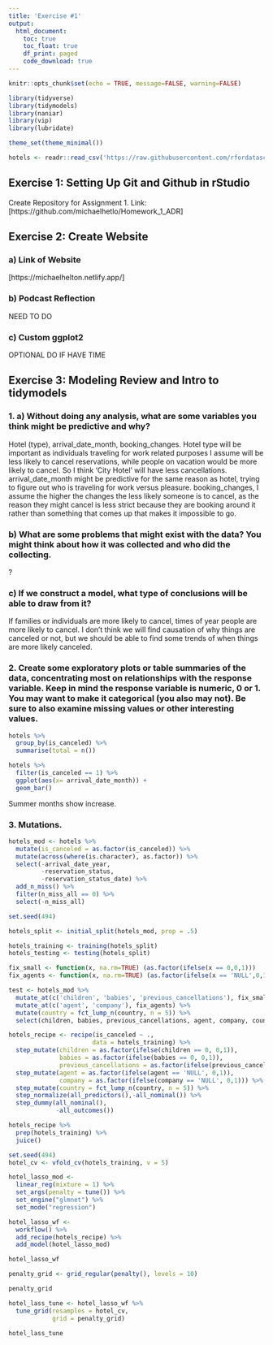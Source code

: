 ```yaml
---
title: 'Exercise #1'
output: 
  html_document:
    toc: true
    toc_float: true
    df_print: paged
    code_download: true
---
```


```r
knitr::opts_chunk$set(echo = TRUE, message=FALSE, warning=FALSE)
```

```r
library(tidyverse)
library(tidymodels)
library(naniar)
library(vip)
library(lubridate)
```

```r
theme_set(theme_minimal())
```

```r
hotels <- readr::read_csv('https://raw.githubusercontent.com/rfordatascience/tidytuesday/master/data/2020/2020-02-11/hotels.csv')
```

## Exercise 1: Setting Up Git and Github in rStudio

Create Repository for Assignment 1. Link: [https://github.com/michaelhetlo/Homework_1_ADR]

## Exercise 2: Create Website

### a) Link of Website

[https://michaelhelton.netlify.app/]

### b) Podcast Reflection

NEED TO DO

### c) Custom ggplot2

OPTIONAL DO IF HAVE TIME

## Exercise 3: Modeling Review and Intro to tidymodels

### 1. a) Without doing any analysis, what are some variables you think might be predictive and why?
Hotel (type), arrival_date_month, booking_changes.  Hotel type will be important as individuals traveling for work related purposes I assume will be less likely to cancel reservations, while people on vacation would be more likely to cancel.  So I think 'City Hotel' will have less cancellations. arrival_date_month might be predictive for the same reason as hotel, trying to figure out who is traveling for work versus pleasure.  booking_changes, I assume the higher the changes the less likely someone is to cancel, as the reason they might cancel is less strict because they are booking around it rather than something that comes up that makes it impossible to go.

### b) What are some problems that might exist with the data? You might think about how it was collected and who did the collecting.
?

### c) If we construct a model, what type of conclusions will be able to draw from it? 
If families or individuals are more likely to cancel, times of year people are more likely to cancel.  I don't think we will find causation of why things are canceled or not, but we should be able to find some trends of when things are more likely canceled. 

### 2. Create some exploratory plots or table summaries of the data, concentrating most on relationships with the response variable. Keep in mind the response variable is numeric, 0 or 1. You may want to make it categorical (you also may not). Be sure to also examine missing values or other interesting values.

```r
hotels %>%
  group_by(is_canceled) %>%
  summarise(total = n())
```

```r
hotels %>%
  filter(is_canceled == 1) %>%
  ggplot(aes(x= arrival_date_month)) +
  geom_bar()
```

Summer months show increase.

### 3. Mutations.

```r
hotels_mod <- hotels %>% 
  mutate(is_canceled = as.factor(is_canceled)) %>% 
  mutate(across(where(is.character), as.factor)) %>% 
  select(-arrival_date_year,
         -reservation_status,
         -reservation_status_date) %>% 
  add_n_miss() %>% 
  filter(n_miss_all == 0) %>% 
  select(-n_miss_all)

set.seed(494)
```

```r
hotels_split <- initial_split(hotels_mod, prop = .5)
```

```r
hotels_training <- training(hotels_split)
hotels_testing <- testing(hotels_split)
```

```r
fix_small <- function(x, na.rm=TRUE) (as.factor(ifelse(x == 0,0,1)))
fix_agents <- function(x, na.rm=TRUE) (as.factor(ifelse(x == 'NULL',0,1)))

test <- hotels_mod %>%
  mutate_at(c('children', 'babies', 'previous_cancellations'), fix_small) %>%
  mutate_at(c('agent', 'company'), fix_agents) %>%
  mutate(country = fct_lump_n(country, n = 5)) %>%
  select(children, babies, previous_cancellations, agent, company, country)
```

```r
hotels_recipe <- recipe(is_canceled ~ ., 
                       data = hotels_training) %>%
  step_mutate(children = as.factor(ifelse(children == 0, 0,1)),
              babies = as.factor(ifelse(babies == 0, 0,1)),
              previous_cancellations = as.factor(ifelse(previous_cancellations == 0, 0,1))) %>%
  step_mutate(agent = as.factor(ifelse(agent == 'NULL', 0,1)),
              company = as.factor(ifelse(company == 'NULL', 0,1))) %>%
  step_mutate(country = fct_lump_n(country, n = 5)) %>%
  step_normalize(all_predictors(),-all_nominal()) %>%
  step_dummy(all_nominal(), 
             -all_outcomes())
```

```r
hotels_recipe %>%
  prep(hotels_training) %>%
  juice()
```

```r
set.seed(494)
hotel_cv <- vfold_cv(hotels_training, v = 5)
```

```r
hotel_lasso_mod <- 
  linear_reg(mixture = 1) %>%
  set_args(penalty = tune()) %>% 
  set_engine("glmnet") %>% 
  set_mode("regression")
```

```r
hotel_lasso_wf <-
  workflow() %>%
  add_recipe(hotels_recipe) %>%
  add_model(hotel_lasso_mod)

hotel_lasso_wf
```

```r
penalty_grid <- grid_regular(penalty(), levels = 10)

penalty_grid
```

```r
hotel_lass_tune <- hotel_lasso_wf %>%
  tune_grid(resamples = hotel_cv,
            grid = penalty_grid)

hotel_lass_tune
```






